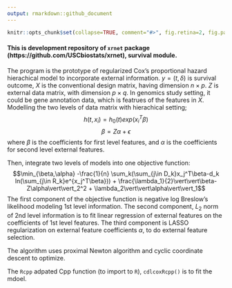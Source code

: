 ```yaml
---
output: rmarkdown::github_document
---
```


<!-- README.md is generated from README.Rmd. Please edit that file -->

```r
knitr::opts_chunk$set(collapse=TRUE, comment="#>", fig.retina=2, fig.path = "README_figs/README-")
```
#### This is development repository of `xrnet` package (https://github.com/USCbiostats/xrnet), __survival module__. 

The program is the prototype of regularized Cox's proportional hazard hierachical model to incorporate external information. $y=(t, \delta)$ is survival outcome, $X$ is the conventional design matrix, having dimension $n\times p$. $Z$ is external data matrix, with dimension $p\times q$. In genomics study setting, it could be gene annotation data, which is featrues of the features in $X$. Modelling the two levels of data matrix with hierachical setting;
$$ h(t, x_i)=h_0(t)exp(x_i^T \beta) $$
$$ \beta = Z\alpha + \epsilon $$
where $\beta$ is the coefficients for first level features, and $\alpha$ is the coefficients for second level external features.

Then, integrate two levels of models into one objective function:
$$\min_{\beta,\alpha} -\frac{1}{n} \sum_k(\sum_{j\in D_k}x_j^T\beta-d_k ln(\sum_{j\in R_k}e^{x_j^T\beta})) + \frac{\lambda_1}{2}\vert\vert\beta-Z\alpha\vert\vert_2^2 + \lambda_2\vert\vert\alpha\vert\vert_1$$
The first component of the objective function is negative log Breslow's likelihood modeling 1st level information. The second component, $L_2$ norm of 2nd level information is to fit linear regression of external features on the coefficients of 1st level features. The third component is LASSO regularization on external feature coefficients $\alpha$, to do external feature selection. 

The algorithm uses proximal Newton algorithm and cyclic coordinate descent to optimize.

The `Rcpp` adpated Cpp function (to import to `R`), `cdlcoxRcpp()` is to fit the mdoel.


